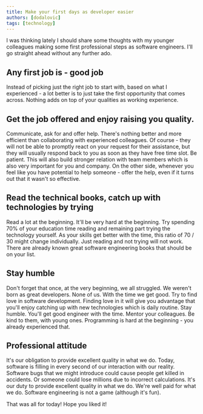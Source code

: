 ```yaml
---
title: Make your first days as developer easier
authors: [dodalovic]
tags: [technology]
---
```


I was thinking lately I should share some thoughts with my younger colleagues making some first professional steps as software engineers.
I'll go straight ahead without any further ado.

<!--truncate-->

## Any first job is - good job

Instead of picking just the right job to start with, based on what I experienced - a lot better is to just take the first opportunity
that comes across. Nothing adds on top of your qualities as working experience.

## Get the job offered and enjoy raising you quality.

Communicate, ask for and offer help.
There's nothing better and more efficient than collaborating with experienced colleagues. Of course - they will not be able to promptly
react on your request for their assistance, but they will usually respond back to you as soon as they have free time slot. Be patient.
This will also build stronger relation with team members which is also very important for you and company. On the other side, whenever
you feel like you have potential to help someone - offer the help, even if it turns out that it wasn't so effective.

## Read the technical books, catch up with technologies by trying

Read a lot at the beginning. It'll be very hard at the beginning. Try spending 70% of your education time reading and remaining part
trying the technology yourself. As your skills get better with the time, this ratio of 70 / 30 might change individually. Just reading
and not trying will not work. There are already known great software engineering books that should be on your list.

## Stay humble

Don't forget that once, at the very beginning, we all struggled. We weren't born as great developers. None of us. With the time we get
good. Try to find love in software development. Finding love in it will give you advantage that you'll enjoy catching up with new
technologies which is daily routine. Stay humble. You'll get good engineer with the time. Mentor your colleagues. Be kind to them, with
young ones. Programming is hard at the beginning - you already experienced that.

## Professional attitude

It's our obligation to provide excellent quality in what we do. Today, software is filling in every second of our interaction with our
reality. Software bugs that we might introduce could cause people get killed in accidents. Or someone could lose millions due to incorrect
calculations. It's our duty to provide excellent quality in what we do. We're well paid for what we do. Software engineering is not a
game (although it's fun).

That was all for today! Hope you liked it!
